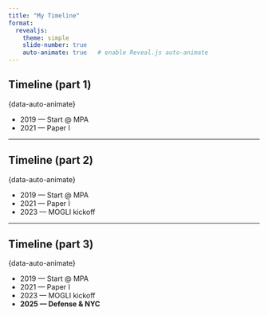 ```yaml
---
title: "My Timeline"
format:
  revealjs:
    theme: simple
    slide-number: true
    auto-animate: true   # enable Reveal.js auto-animate
---
```


## Timeline (part 1)
{data-auto-animate}

- [2019 — Start @ MPA]{data-id=yr-2019}
- [2021 — Paper I]{data-id=yr-2021}

---

## Timeline (part 2)
{data-auto-animate}

- [2019 — Start @ MPA]{data-id=yr-2019}
- [2021 — Paper I]{data-id=yr-2021}
- [2023 — MOGLI kickoff]{data-id=yr-2023}

---

## Timeline (part 3)
{data-auto-animate}

- [2019 — Start @ MPA]{data-id=yr-2019}
- [2021 — Paper I]{data-id=yr-2021}
- [2023 — MOGLI kickoff]{data-id=yr-2023}
- **[2025 — Defense & NYC]{data-id=yr-2025}**
